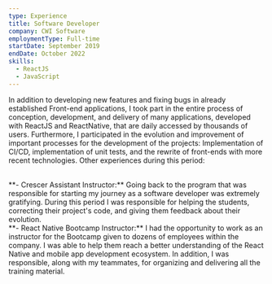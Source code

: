 ```yaml
---
type: Experience
title: Software Developer
company: CWI Software
employmentType: Full-time
startDate: September 2019
endDate: October 2022
skills:
  - ReactJS
  - JavaScript
---
```


In addition to developing new features and fixing bugs in already established Front-end applications, I took part in the entire process of conception, development, and delivery of many applications, developed with ReactJS and ReactNative, that are daily accessed by thousands of users. Furthermore, I participated in the evolution and improvement of important processes for the development of the projects: Implementation of CI/CD, implementation of unit tests, and the rewrite of front-ends with more recent technologies.
Other experiences during this period:

<br />
**- Crescer Assistant Instructor:** Going back to the program that was responsible
for starting my journey as a software developer was extremely gratifying. During
this period I was responsible for helping the students, correcting their project's
code, and giving them feedback about their evolution.

<br />
**- React Native Bootcamp Instructor:** I had the opportunity to work as an instructor
for the Bootcamp given to dozens of employees within the company. I was able to help
them reach a better understanding of the React Native and mobile app development
ecosystem. In addition, I was responsible, along with my teammates, for organizing
and delivering all the training material.
